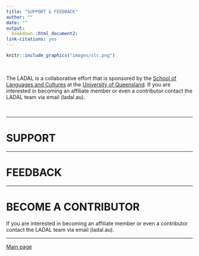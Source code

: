 ```yaml
---
title: "SUPPORT & FEEDBACK"
author: ""
date: ""
output:
  bookdown::html_document2: 
link-citations: yes
---
```



```r
knitr::include_graphics("images/slc.png")
```

<br>

The LADAL is a collaborative effort that is sponsored by the [School of Languages and Cultures](https://languages-cultures.uq.edu.au/) at the [University of Queensland](https://www.uq.edu.au/). If you are interested in becoming an affiliate member or even a contributor contact the LADAL team via email (ladal\edu.au).

<br>

***

# SUPPORT{-}


  

***

# FEEDBACK{-}


  
***
 
# BECOME A CONTRIBUTOR{-}

If you are interested in becoming an affiliate member or even a contributor contact the LADAL team via email (ladal\edu.au).

***

[Main page](https://slcladal.github.io/index.html)


